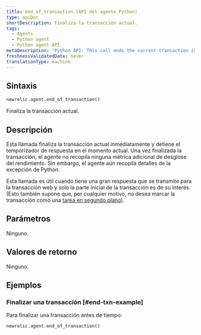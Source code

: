 ```yaml
---
title: end_of_transaction (API del agente Python)
type: apiDoc
shortDescription: Finaliza la transacción actual.
tags:
  - Agents
  - Python agent
  - Python agent API
metaDescription: 'Python API: This call ends the current transaction immediately.'
freshnessValidatedDate: never
translationType: machine
---
```


## Sintaxis

```py
newrelic.agent.end_of_transaction()
```

Finaliza la transacción actual.

## Descripción

Esta llamada finaliza la transacción actual inmediatamente y detiene el temporizador de respuesta en el momento actual. Una vez finalizada la transacción, el agente no recopila ninguna métrica adicional de desglose del rendimiento. Sin embargo, el agente aún recopila detalles de la excepción de Python.

Esta llamada es útil cuando tiene una gran respuesta que se transmite para la transacción web y solo la parte inicial de la transacción es de su interés. (Esto también supone que, por cualquier motivo, no desea marcar la transacción como una [tarea en segundo plano](/docs/agents/python-agent/python-agent-api/set_background_task)).

## Parámetros

Ninguno.

## Valores de retorno

Ninguno.

## Ejemplos

### Finalizar una transacción [#end-txn-example]

Para finalizar una transacción antes de tiempo:

```py
newrelic.agent.end_of_transaction()
```
